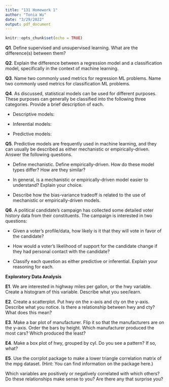 ```yaml
---
title: "131 Homework 1"
author: "Tonia Wu"
date: "3/29/2022"
output: pdf_document
---
```


```r
knitr::opts_chunk$set(echo = TRUE)
```

**Q1**. Define supervised and unsupervised learning. What are the difference(s) between them?


**Q2**. Explain the difference between a regression model and a classification model, specifically in the context of machine learning.

**Q3**. Name two commonly used metrics for regression ML problems. Name two commonly used metrics for classification ML problems.

**Q4**. As discussed, statistical models can be used for different purposes. These purposes can generally be classified into the following three categories. Provide a brief description of each.

- Descriptive models:

- Inferential models:

- Predictive models:

**Q5**. Predictive models are frequently used in machine learning, and they can usually be described as either mechanistic or empirically-driven. Answer the following questions.

- Define mechanistic. Define empirically-driven. How do these model types differ? How are they similar?

- In general, is a mechanistic or empirically-driven model easier to understand? Explain your choice.

- Describe how the bias-variance tradeoff is related to the use of mechanistic or empirically-driven models.


**Q6**. A political candidate’s campaign has collected some detailed voter history data from their constituents. The campaign is interested in two questions:

- Given a voter’s profile/data, how likely is it that they will vote in favor of the candidate?

- How would a voter’s likelihood of support for the candidate change if they had personal contact with the candidate?

- Classify each question as either predictive or inferential. Explain your reasoning for each.


**Exploratory Data Analysis**

**E1**. We are interested in highway miles per gallon, or the hwy variable. Create a histogram of this variable. Describe what you see/learn.


**E2**. Create a scatterplot. Put hwy on the x-axis and cty on the y-axis. Describe what you notice. Is there a relationship between hwy and cty? What does this mean?


**E3**. Make a bar plot of manufacturer. Flip it so that the manufacturers are on the y-axis. Order the bars by height. Which manufacturer produced the most cars? Which produced the least?


**E4**. Make a box plot of hwy, grouped by cyl. Do you see a pattern? If so, what?


**E5**. Use the corrplot package to make a lower triangle correlation matrix of the mpg dataset. (Hint: You can find information on the package here.)

Which variables are positively or negatively correlated with which others? Do these relationships make sense to you? Are there any that surprise you?









